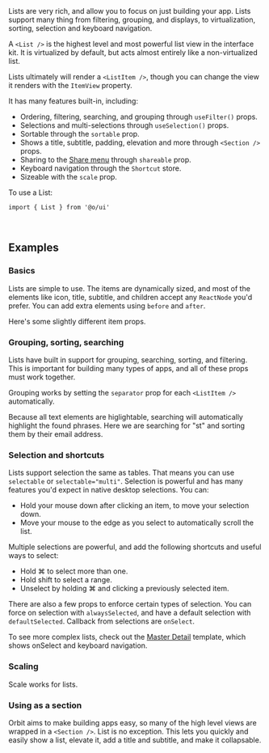 <IntroText>
  Lists are very rich, and allow you to focus on just building your app. Lists support many thing
  from filtering, grouping, and displays, to virtualization, sorting, selection and keyboard
  navigation.
</IntroText>

A `<List />` is the highest level and most powerful list view in the interface kit.
It is virtualized by default, but acts almost entirely like a non-virtualized list.

Lists ultimately will render a `<ListItem />`, though you can change the view it renders
with the `ItemView` property.

It has many features built-in, including:

- Ordering, filtering, searching, and grouping through `useFilter()` props.
- Selections and multi-selections through `useSelection()` props.
- Sortable through the `sortable` prop.
- Shows a title, subtitle, padding, elevation and more through `<Section />` props.
- Sharing to the [Share menu]() through `shareable` prop.
- Keyboard navigation through the `Shortcut` store.
- Sizeable with the `scale` prop.

To use a List:

```tsx
import { List } from '@o/ui'
```

<br />

## Examples

### Basics

Lists are simple to use. The items are dynamically sized, and most of the elements like icon, title, subtitle, and children accept any `ReactNode` you'd prefer. You can add extra elements
using `before` and `after`.

<Example id="Simple" />

Here's some slightly different item props.

<Example id="SimpleAlt" />

### Grouping, sorting, searching

Lists have built in support for grouping, searching, sorting, and filtering. This is important for building
many types of apps, and all of these props must work together.

Grouping works by setting the `separator` prop for each `<ListItem />` automatically.

<Example id="Grouping" />

Because all text elements are higlightable, searching will automatically highlight the found phrases. Here we are searching for "st" and sorting them by their email address.

<Example id="OrderFilter" name="Search + Sort" />

### Selection and shortcuts

Lists support selection the same as tables. That means you can use `selectable` or `selectable="multi"`. Selection
is powerful and has many features you'd expect in native desktop selections. You can:

- Hold your mouse down after clicking an item, to move your selection down.
- Move your mouse to the edge as you select to automatically scroll the list.

<Example id="Selection" name="Single Selection" />

Multiple selections are powerful, and add the following shortcuts and useful ways to select:

- Hold <Key>⌘</Key> to select more than one.
- Hold <Key>shift</Key> to select a range.
- Unselect by holding <Key>⌘</Key> and clicking a previously selected item.

<Example id="MultipleSelection" name="Multiple Selection" />

There are also a few props to enforce certain types of selection. You can force on selection with `alwaysSelected`, and have a default selection with `defaultSelected`.
Callback from selections are `onSelect`.

To see more complex lists, check out the [Master Detail](/docs/master-detail) template, which shows onSelect and keyboard navigation.

### Scaling

Scale works for lists.

<Example id="Scaling" name="Scale" />

### Using as a section

Orbit aims to make building apps easy, so many of the high level views are wrapped in a `<Section />`. List is no exception.
This lets you quickly and easily show a list, elevate it, add a title and subtitle, and make it collapsable.

<Example id="Section" name="Using as Section" />
